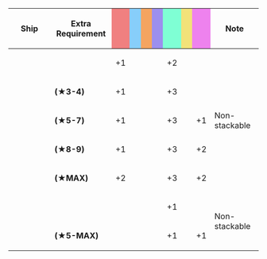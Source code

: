 {|class="wikitable" style="width:100%; text-align: center; vertical-align: middle;"
|-
! style="width: 20%;" | Ship
! style="width: 25%;" | Extra Requirement
! style="width: 5%; background-color: lightcoral;" | {{Firepower}}
! style="width: 5%; background-color: lightskyblue;" | {{Torpedo}}
! style="width: 5%; background-color: sandybrown;" | {{AA}}
! style="width: 5%; background-color: #9C8FEE;" | {{ASW}}
! style="width: 5%; background-color: #7fffd4;" | {{LOS}}
! style="width: 5%; background-color: #F2E279;" | {{Armor}}
! style="width: 5%; background-color: violet;" | {{Evasion}}
! style="width: 20%;" | Note
|-
! rowspan="5"|{{ShipLink|Northampton|Houston|text=Northampton-class}}<br>{{ShipLink|Atlanta|text=Atlanta-class}}<br>{{ShipLink|Helena|text=St.Louis-class}}
| style="text-align:left;" | 
| +1 || || || || +2 || || 
| rowspan="5" style="text-align:left;" | Non-stackable
|-
| style="text-align:left;" | '''(★3-4)'''
| +1 || || || || +3 || || 
|-
| style="text-align:left;" | '''(★5-7)'''
| +1 || || || || +3 || || +1
|-
| style="text-align:left;" | '''(★8-9)'''
| +1 || || || || +3 || || +2
|-
| style="text-align:left;" | '''(★MAX)'''
| +2 || || || || +3 || || +2
|-
! rowspan="2"|{{ShipLink|Iowa|Colorado|South Dakota|Washington|text=Other US Ships|link_category=USN Vessels}}
| style="text-align:left;" | 
| || || || || +1 || || 
| rowspan="2" style="text-align:left;" | Non-stackable
|-
| style="text-align:left;" | '''(★5-MAX)'''
| || || || || +1 || || +1
|}